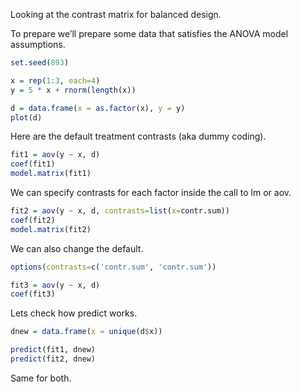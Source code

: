Looking at the contrast matrix for balanced design.

To prepare we'll prepare some data that satisfies the ANOVA model assumptions.

```r
set.seed(893)

x = rep(1:3, each=4)
y = 5 * x + rnorm(length(x))

d = data.frame(x = as.factor(x), y = y)
plot(d)
```

Here are the default treatment contrasts (aka dummy coding).

```r
fit1 = aov(y ~ x, d)
coef(fit1)
model.matrix(fit1)
```

We can specify contrasts for each factor inside the call to lm or aov.

```r
fit2 = aov(y ~ x, d, contrasts=list(x=contr.sum))
coef(fit2)
model.matrix(fit2)
```

We can also change the default.

```r
options(contrasts=c('contr.sum', 'contr.sum'))

fit3 = aov(y ~ x, d)
coef(fit3)
```

Lets check how predict works.

```r
dnew = data.frame(x = unique(d$x))

predict(fit1, dnew)
predict(fit2, dnew)
```

Same for both.
